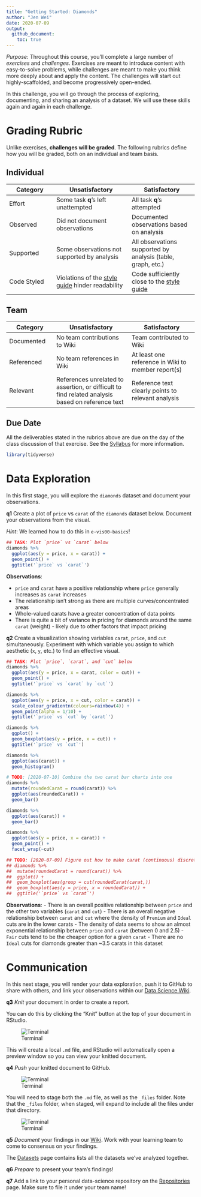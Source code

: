 ```yaml
---
title: "Getting Started: Diamonds"
author: "Jen Wei"
date: 2020-07-09
output:
  github_document:
    toc: true
---
```


*Purpose*: Throughout this course, you'll complete a large number of *exercises* and *challenges*. Exercises are meant to introduce content with easy-to-solve problems, while challenges are meant to make you think more deeply about and apply the content. The challenges will start out highly-scaffolded, and become progressively open-ended.

In this challenge, you will go through the process of exploring, documenting, and sharing an analysis of a dataset. We will use these skills again and again in each challenge.

<!-- include-rubric -->
# Grading Rubric
<!-- -------------------------------------------------- -->

Unlike exercises, **challenges will be graded**. The following rubrics define how you will be graded, both on an individual and team basis.

## Individual
<!-- ------------------------- -->

| Category | Unsatisfactory | Satisfactory |
|----------|----------------|--------------|
| Effort | Some task __q__'s left unattempted | All task __q__'s attempted |
| Observed | Did not document observations | Documented observations based on analysis |
| Supported | Some observations not supported by analysis | All observations supported by analysis (table, graph, etc.) |
| Code Styled | Violations of the [style guide](https://style.tidyverse.org/) hinder readability | Code sufficiently close to the [style guide](https://style.tidyverse.org/) |

## Team
<!-- ------------------------- -->

| Category | Unsatisfactory | Satisfactory |
|----------|----------------|--------------|
| Documented | No team contributions to Wiki | Team contributed to Wiki |
| Referenced | No team references in Wiki | At least one reference in Wiki to member report(s) |
| Relevant | References unrelated to assertion, or difficult to find related analysis based on reference text | Reference text clearly points to relevant analysis |

## Due Date
<!-- ------------------------- -->

All the deliverables stated in the rubrics above are due on the day of the class discussion of that exercise. See the [Syllabus](https://docs.google.com/document/d/1jJTh2DH8nVJd2eyMMoyNGroReo0BKcJrz1eONi3rPSc/edit?usp=sharing) for more information.

```r
library(tidyverse)
```

# Data Exploration
<!-- -------------------------------------------------- -->

In this first stage, you will explore the `diamonds` dataset and document your observations.

__q1__ Create a plot of `price` vs `carat` of the `diamonds` dataset below. Document your observations from the visual.

*Hint*: We learned how to do this in `e-vis00-basics`!

```r
## TASK: Plot `price` vs `carat` below
diamonds %>%
  ggplot(aes(y = price, x = carat)) +
  geom_point() +
  ggtitle('`price` vs `carat`')
```

**Observations**:

- `price` and `carat` have a positive relationship where `price` generally increases as `carat` increases
- The relationship isn't strong as there are multiple curves/concentrated areas
- Whole-valued carats have a greater concentration of data points
- There is quite a bit of variance in pricing for diamonds around the same `carat` (weight) - likely due to other factors that impact pricing

__q2__ Create a visualization showing variables `carat`, `price`, and `cut` simultaneously. Experiment with which variable you assign to which aesthetic (`x`, `y`, etc.) to find an effective visual.

```r
## TASK: Plot `price`, `carat`, and `cut` below
diamonds %>%
  ggplot(aes(y = price, x = carat, color = cut)) +
  geom_point() +
  ggtitle('`price` vs `carat` by `cut`')

diamonds %>%
  ggplot(aes(y = price, x = cut, color = carat)) +
  scale_colour_gradientn(colours=rainbow(4)) +
  geom_point(alpha = 1/10) +
  ggtitle('`price` vs `cut` by `carat`')

diamonds %>%
  ggplot() +
  geom_boxplot(aes(y = price, x = cut)) +
  ggtitle('`price` vs `cut`')

diamonds %>%
  ggplot(aes(carat)) +
  geom_histogram()

# TODO: [2020-07-10] Combine the two carat bar charts into one
diamonds %>%
  mutate(roundedCarat = round(carat)) %>%
  ggplot(aes(roundedCarat)) +
  geom_bar()

diamonds %>%
  ggplot(aes(carat)) +
  geom_bar()

diamonds %>%
  ggplot(aes(y = price, x = carat)) +
  geom_point() +
  facet_wrap(~cut)

## TODO: [2020-07-09] Figure out how to make carat (continuous) discrete
## diamonds %>%
##  mutate(roundedCarat = round(carat)) %>%
##  ggplot() +
##  geom_boxplot(aes(group = cut(roundedCarat(carat,))
##  geom_boxplot(aes(y = price, x = roundedCarat)) +
##  ggtitle('`price` vs `carat`')
```

**Observations**:
- There is an overall positive relationship between `price` and the other two variables (`carat` and `cut`)
- There is an overall negative relationship between `carat` and `cut` where the density of `Premium` and `Ideal` cuts are in the lower carats
- The density of data seems to show an almost exponential relationship between `price` and `carat` (between 0 and 2.5)
- `Fair` cuts tend to be the cheaper option for a given `carat`
- There are no `Ideal` cuts for diamonds greater than ~3.5 carats in this dataset

# Communication
<!-- -------------------------------------------------- -->

In this next stage, you will render your data exploration, push it to GitHub to share with others, and link your observations within our [Data Science Wiki](https://olin-data-science.fandom.com/wiki/Olin_Data_Science_Wiki).

__q3__ *Knit* your document in order to create a report.

You can do this by clicking the "Knit" button at the top of your document in RStudio.

![Terminal](./images/c00-knit.png)

This will create a local `.md` file, and RStudio will automatically open a preview window so you can view your knitted document.

__q4__ *Push* your knitted document to GitHub.

![Terminal](./images/c00-unstaged.png)

You will need to stage both the `.md` file, as well as the `_files` folder. Note that the `_files` folder, when staged, will expand to include all the files under that directory.

![Terminal](./images/c00-staged.png)

__q5__ *Document* your findings in our [Wiki](https://olin-data-science.fandom.com/wiki/Olin_Data_Science_Wiki). Work with your learning team to come to consensus on your findings.

The [Datasets](https://olin-data-science.fandom.com/wiki/Datasets) page contains lists all the datasets we've analyzed together.

__q6__ *Prepare* to present your team's findings!

__q7__ Add a link to your personal data-science repository on the [Repositories](https://olin-data-science.fandom.com/wiki/Repositories) page. Make sure to file it under your team name!

